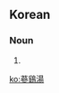 ==Korean==
{{ko-hanjatab}}

===Noun===
{{ko-noun|hj|hangeul=삼계탕}}

# {{hanja form of|삼계탕|samgyetang, chicken soup with ginseng}}

[[ko:蔘鷄湯]]